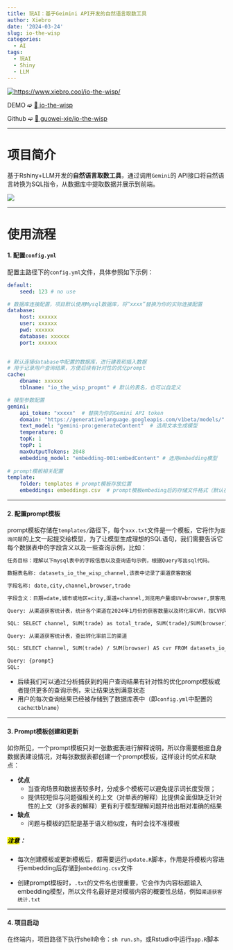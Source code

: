 ```yaml
---
title: 玩AI：基于Geimini API开发的自然语言取数工具
author: Xiebro
date: '2024-03-24'
slug: io-the-wisp
categories:
  - AI
tags:
  - 玩AI
  - Shiny
  - LLM
---
```


<div align="center">

<p><a href="https://www.xiebro.cool/io-the-wisp/" target="_blank"><img src="images/demo.gif" alt="https://www.xiebro.cool/io-the-wisp/" /></a></p>

DEMO ➫ [🔗 io-the-wisp](https://www.xiebro.cool/io-the-wisp/)  

Github ➫ [🔗 guowei-xie/io-the-wisp](https://github.com/guowei-xie/io-the-wisp)

</div>


---

# 项目简介
基于Rshiny+LLM开发的**自然语言取数工具**，通过调用`Gemini`的 API接口将自然语言转换为SQL指令，从数据库中提取数据并展示到前端。

![](images/framework.jpg)

---

# 使用流程

#### 1. 配置`config.yml`
配置主路径下的`config.yml`文件，具体参照如下示例：

```yaml
default:
    seed: 123 # no use

# 数据库连接配置，项目默认使用Mysql数据库，将“xxxx”替换为你的实际连接配置
database:
    host: xxxxxx 
    user: xxxxxx
    pwd: xxxxxx
    database: xxxxxx
    port: xxxxxx
    

# 默认连接database中配置的数据库，进行建表和插入数据
# 用于记录用户查询结果，方便后续有针对性的优化prompt
cache:
    dbname: xxxxxx
    tblname: "io_the_wisp_propmt" # 默认的表名，也可以自定义

# 模型参数配置
gemini:
    api_token: "xxxxx"  # 替换为你的Gemini API token
    domain: "https://generativelanguage.googleapis.com/v1beta/models/"  # Gemini接口
    text_model: "gemini-pro:generateContent"  # 选用文本生成模型
    temperature: 0
    topK: 1
    topP: 1
    maxOutputTokens: 2048
    embedding_model: "embedding-001:embedContent" # 选用embedding模型
    
# prompt模板相关配置
template:
    folder: templates # prompt模板存放位置
    embeddings: embeddings.csv  # prompt模板embeding后的存储文件格式（默认在主目录）
```

---

#### 2. 配置prompt模板
prompt模板存储在`templates/`路径下，每个`xxx.txt`文件是一个模板，它将作为`查询问题`的上文一起提交给模型，为了让模型生成理想的SQL语句，我们需要告诉它每个数据表中的字段含义以及一些查询示例，比如：
```txt
任务目标：理解以下mysql表中的字段信息以及查询语句示例，根据Query写出sql代码。

数据表名称: datasets_io_the_wisp_channel,该表中记录了渠道获客数据

字段名称: date,city,channel,browser,trade

字段含义：日期=date,城市或地区=city,渠道=channel,浏览用户量或UV=browser,获客用户量或支付用户量=trade

Query: 从渠道获客统计表，统计各个渠道在2024年1月份的获客数量以及转化率CVR，按CVR降序排序

SQL: SELECT channel, SUM(trade) as total_trade, SUM(trade)/SUM(browser) AS cvr FROM datasets_io_the_wisp_channel WHERE date >= '2024-01-01' and date <= '2024-01-31'  GROUP BY channel ORDER BY SUM(trade)/SUM(browser)  DESC;

Query: 从渠道获客统计表，查出转化率前三的渠道

SQL: SELECT channel, SUM(trade) / SUM(browser) AS cvr FROM datasets_io_the_wisp_channel GROUP BY channel ORDER BY SUM(trade) / SUM(browser) DESC LIMIT 3;

Query: {prompt}
SQL: 
```
- 后续我们可以通过分析捕获到的用户查询结果有针对性的优化prompt模板或者提供更多的查询示例，来让结果达到满意状态
- 用户的每次查询结果已经被存储到了数据库表中（即`config.yml`中配置的`cache`:`tblname`）

---

#### 3. Prompt模板创建和更新
如你所见，一个prompt模板只对一张数据表进行解释说明，所以你需要根据自身数据表建设情况，对每张数据表都创建一个prompt模板，这样设计的优点和缺点：  

- **优点**
  - 当查询场景和数据表较多时，分成多个模板可以避免提示词长度受限；
  - 提供较短但与问题强相关的上文（对单表的解释）比提供全面但缺乏针对性的上文（对多表的解释）更有利于模型理解问题并给出相对准确的结果
  
- **缺点**
  - 问题与模板的匹配是基于语义相似度，有时会找不准模板
  
##### <mark>注意</mark>：
  
- 每次创建模板或更新模板后，都需要运行`update.R`脚本，作用是将模板内容进行embedding后存储到`embedding.csv`文件

- 创建prompt模板时，`.txt`的文件名也很重要，它会作为内容标题输入embedding模型，所以文件名最好是对模板内容的概要性总结，例如`渠道获客统计.txt`


---

#### 4. 项目启动
在终端内，项目路径下执行shell命令：`sh run.sh`，或Rstudio中运行`app.R`脚本


